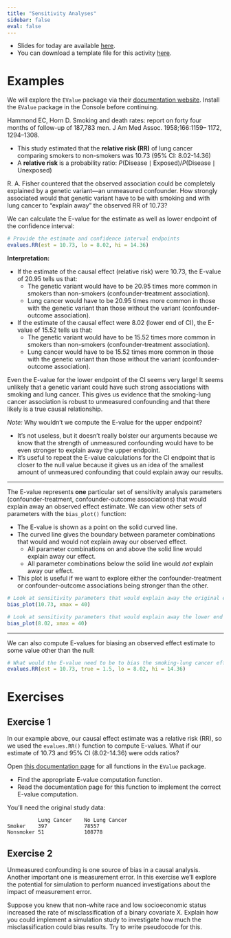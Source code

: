 ```yaml
---
title: "Sensitivity Analyses"
sidebar: false
eval: false
---
```


- Slides for today are available [here](https://docs.google.com/presentation/d/1Ei1Yvg9qQEGdhCoG14puyj-5Sc1gOs-VTN2sLKFaaoM/edit?usp=sharing).
- You can download a template file for this activity [here](templates/15-sensitivity-analyses.qmd).


# Examples

We will explore the `EValue` package via their [documentation website](https://louisahsmith.github.io/evalue). Install the `EValue` package in the Console before continuing.

Hammond EC, Horn D. Smoking and death rates: report on forty four months of follow-up of 187,783 men. J Am Med Assoc. 1958;166:1159– 1172, 1294–1308.

- This study estimated that the **relative risk (RR)** of lung cancer comparing smokers to non-smokers was 10.73 (95% CI: 8.02-14.36)
- A **relative risk** is a probability ratio: $P(\text{Disease}\mid\text{Exposed})/P(\text{Disease}\mid\text{Unexposed})$

R. A. Fisher countered that the observed association could be completely explained by a genetic variant---an unmeasured confounder. How strongly associated would that genetic variant have to be with smoking and with lung cancer to "explain away" the observed RR of 10.73?

We can calculate the E-value for the estimate as well as lower endpoint of the confidence interval:

```r
# Provide the estimate and confidence interval endpoints
evalues.RR(est = 10.73, lo = 8.02, hi = 14.36)
```

**Interpretation:**

- If the estimate of the causal effect (relative risk) were 10.73, the E-value of 20.95 tells us that:
    - The genetic variant would have to be 20.95 times more common in smokers than non-smokers (confounder-treatment association).
    - Lung cancer would have to be 20.95 times more common in those with the genetic variant than those without the variant (confounder-outcome association).

- If the estimate of the causal effect were 8.02 (lower end of CI), the E-value of 15.52 tells us that:
    - The genetic variant would have to be 15.52 times more common in smokers than non-smokers (confounder-treatment association).
    - Lung cancer would have to be 15.52 times more common in those with the genetic variant than those without the variant (confounder-outcome association).

Even the E-value for the lower endpoint of the CI seems very large! It seems unlikely that a genetic variant could have such strong associations with smoking and lung cancer. This gives us evidence that the smoking-lung cancer association is robust to unmeasured confounding and that there likely is a true causal relationship.

*Note:* Why wouldn't we compute the E-value for the upper endpoint?

- It's not useless, but it doesn't really bolster our arguments because we know that the strength of unmeasured confounding would have to be even stronger to explain away the upper endpoint.
- It's useful to repeat the E-value calculations for the CI endpoint that is closer to the null value because it gives us an idea of the smallest amount of unmeasured confounding that could explain away our results.

---

The E-value represents **one** particular set of sensitivity analysis parameters (confounder-treatment, confounder-outcome associations) that would explain away an observed effect estimate. We can view other sets of parameters with the `bias_plot()` function:

- The E-value is shown as a point on the solid curved line.
- The curved line gives the boundary between parameter combinations that would and would not explain away our observed effect.
    - All parameter combinations on and above the solid line would explain away our effect.
    - All parameter combinations below the solid line would *not* explain away our effect.
- This plot is useful if we want to explore either the confounder-treatment or confounder-outcome associations being stronger than the other.

```r
# Look at sensitivity parameters that would explain away the original estimate
bias_plot(10.73, xmax = 40)

# Look at sensitivity parameters that would explain away the lower end of the 95% CI
bias_plot(8.02, xmax = 40)
```

---

We can also compute E-values for biasing an observed effect estimate to some value other than the null:

```r
# What would the E-value need to be to bias the smoking-lung cancer effect to a much smaller relative risk of 1.5?
evalues.RR(est = 10.73, true = 1.5, lo = 8.02, hi = 14.36)
```



# Exercises

## Exercise 1

In our example above, our causal effect estimate was a relative risk (RR), so we used the `evalues.RR()` function to compute E-values. What if our estimate of 10.73 and 95% CI (8.02-14.36) were odds ratios?

Open [this documentation page](https://louisahsmith.github.io/evalue/reference/index.html) for all functions in the `EValue` package.

- Find the appropriate E-value computation function.
- Read the documentation page for this function to implement the correct E-value computation.

You'll need the original study data:

```
          Lung Cancer    No Lung Cancer
Smoker    397            78557
Nonsmoker 51             108778
```



## Exercise 2

Unmeasured confounding is one source of bias in a causal analysis. Another important one is measurement error. In this exercise we'll explore the potential for simulation to perform nuanced investigations about the impact of measurement error.

Suppose you knew that non-white race and low socioeconomic status increased the rate of misclassification of a binary covariate X. Explain how you could implement a simulation study to investigate how much the misclassification could bias results. Try to write pseudocode for this.


